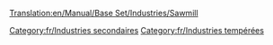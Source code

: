 [[Translation:en/Manual/Base Set/Industries/Sawmill]]

{{fr/Industries|image=en/Sawmill.png
|nom=Scierie
|climats=[[fr/Manual/Climat#Tempéré|Tempéré]]
|accepte=[[fr/Manual/Base Set/Cargos/Bois|Bois]]
|produit=[[fr/Manual/Base Set/Cargos/Marchandises|Marchandises]]
|notes=Absent des autres [[fr/Manual/Climat|climats]], mais assez semblable à la [[fr/Manual/Base Set/Industries/Scierie de construction|scierie de construction]]
}}
[[Category:fr/Industries secondaires]]
[[Category:fr/Industries tempérées]]